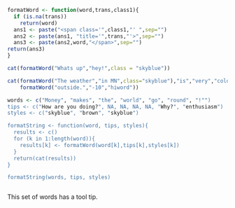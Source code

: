 

```r

formatWord <- function(word,trans,class1){
  if (is.na(trans))
    return(word)
  ans1 <- paste("<span class='",class1,"' ",sep="")
  ans2 <- paste(ans1, "title='",trans,"'>",sep="")
  ans3 <- paste(ans2,word,"</span>",sep="")
return(ans3)
}

cat(formatWord("Whats up","hey!",class = "skyblue"))

cat(formatWord("The weather","in MN",class="skyblue"),"is","very","cold","outside",
    formatWord("outside.","-10","hiword"))
```

``` r
words <- c("Money", "makes", "the", "world", "go", "round", "!"")
tips <- c("How are you doing?", NA, NA, NA, NA, "Why?", "enthusiasm")
styles <- c("skyblue", "brown", "skyblue")

formatString <- function(word, tips, styles){
  results <- c()
  for (k in 1:length(word)){
    results[k] <- formatWord(word[k],tips[k],styles[k])
  }
  return(cat(results))
}

formatString(words, tips, styles)



```
<style>
.skyblue {background:skyblue;}
.brown {background:brown;}
.blue {background:blue;}
.bigfont {font:italic 30px serif;}
</style>
This <span class='hiword' title='This one!'> set of words </span> has a tool tip. 


